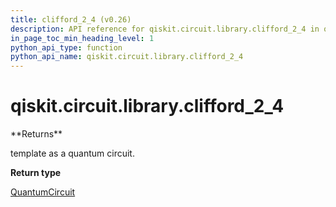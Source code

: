 ```yaml
---
title: clifford_2_4 (v0.26)
description: API reference for qiskit.circuit.library.clifford_2_4 in qiskit v0.26
in_page_toc_min_heading_level: 1
python_api_type: function
python_api_name: qiskit.circuit.library.clifford_2_4
---
```


<span id="qiskit-circuit-library-clifford-2-4" />

# qiskit.circuit.library.clifford\_2\_4

<Function id="qiskit.circuit.library.clifford_2_4" isDedicatedPage={true} github="https://github.com/qiskit/qiskit/tree/stable/0.17/qiskit/circuit/library/templates/clifford/clifford_2_4.py" signature="clifford_2_4()">
  **Returns**

  template as a quantum circuit.

  **Return type**

  [QuantumCircuit](qiskit.circuit.QuantumCircuit "qiskit.circuit.QuantumCircuit")
</Function>

